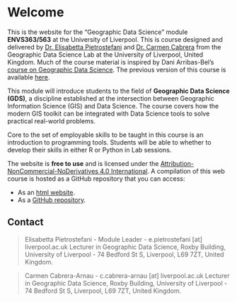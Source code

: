 # Welcome {.unnumbered}

This is the website for the "Geographic Data Science" module **ENVS363/563** at the University of Liverpool. This is course designed and delivered by [Dr. Elisabetta Pietrostefani](https://www.pietrostefani.com/) and [Dr. Carmen Cabrera](https://c-cabrera.com/) from the Geographic Data Science Lab at the University of Liverpool, United Kingdom. Much of the course material is inspired by Dani Arribas-Bel's [course on Geographic Data Science](https://darribas.org/gds_course/content/home.html). The previous version of this course is available [here](https://pietrostefani.github.io/gds/).

This module will introduce students to the field of **Geographic Data Science (GDS)**, a discipline established at the intersection between Geographic Information Science (GIS) and Data Science. The course covers how the modern GIS toolkit can be integrated with Data Science tools to solve practical real-world problems.

Core to the set of employable skills to be taught in this course is an introduction to programming tools. Students will be able to whether to develop their skills in either R or Python in Lab sessions.

The website is **free to use** and is licensed under the [Attribution-NonCommercial-NoDerivatives 4.0 International](https://creativecommons.org/licenses/by-nc-nd/4.0/). A compilation of this web course is hosted as a GitHub repository that you can access:

-   As an [html website](https://gdsl-ul.github.io/gds/).
-   As a [GitHub repository](https://github.com/GDSL-UL/gds).

## Contact {.unnumbered}

> Elisabetta Pietrostefani - Module Leader - e.pietrostefani \[at\] liverpool.ac.uk Lecturer in Geographic Data Science, Roxby Building, University of Liverpool - 74 Bedford St S, Liverpool, L69 7ZT, United Kingdom.

> Carmen Cabrera-Arnau - c.cabrera-arnau \[at\] liverpool.ac.uk Lecturer in Geographic Data Science, Roxby Building, University of Liverpool - 74 Bedford St S, Liverpool, L69 7ZT, United Kingdom.

